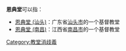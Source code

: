 {{disambig|Cat=三字建築物消歧義}}
'''恩典堂'''可以指：
*[[恩典堂_(汕头)|恩典堂 (汕头)]]：广东省[[汕头市|汕头市]]的一个基督教堂
*[[恩典堂_(南昌)|恩典堂 (南昌)]]：江西省[[南昌市|南昌市]]的一个基督教堂

[[Category:教堂消歧義|Category:教堂消歧義]]